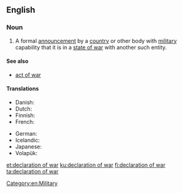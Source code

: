 ==English==

===Noun===
{{wikipedia}}
{{en-noun|declarations of war}}

# A formal [[announcement]] by a [[country]] or other body with [[military]] capability that it is in a [[state of war]] with another such entity.

====See also====
* [[act of war]]

====Translations====
{{trans-top|a formal announcement by an entity that it is in a state of war with another entity}}
* Danish: {{t|da|krigserklæring|c}}
* Dutch: {{t|nl|oorlogsverklaring|f}}
* Finnish: {{t+|fi|sodanjulistus}}
* French: {{t+|fr|déclaration de guerre|f}}
{{trans-mid}}
* German: {{t+|de|Kriegserklärung|f}}
* Icelandic: {{t|is|Stríðsyfirlýsing|f}}
* Japanese: {{t|ja|宣戦布告|tr=sensen fukoku|sc=Jpan}}
* Volapük: {{t|vo|krigisag}}
{{trans-bottom}}

[[Category:en:Military]]

[[et:declaration of war]]
[[ku:declaration of war]]
[[fi:declaration of war]]
[[ta:declaration of war]]